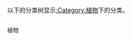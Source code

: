 以下的分类树显示[[:Category:植物|:Category:植物]]下的分类。
<div style="-moz-column-count:2; column-count:2; font-size:92%">
<categorytree depth=0>植物</categorytree> 
</div>